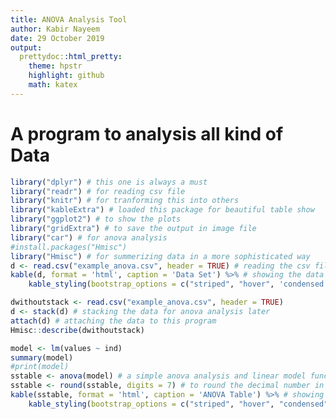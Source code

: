 ```yaml
---
title: ANOVA Analysis Tool
author: Kabir Nayeem
date: 29 October 2019
output:
  prettydoc::html_pretty:
    theme: hpstr
    highlight: github
    math: katex
---
```


# A program to analysis all kind of Data

```r
library("dplyr") # this one is always a must
library("readr") # for reading csv file
library("knitr") # for tranforming this into others
library("kableExtra") # loaded this package for beautiful table show
library("ggplot2") # to show the plots
library("gridExtra") # to save the output in image file
library("car") # for anova analysis
#install.packages("Hmisc")
library("Hmisc") # for summerizing data in a more sophisticated way
d <- read.csv("example_anova.csv", header = TRUE) # reading the csv file containing data and save this data frame to d variable
kable(d, format = 'html', caption = 'Data Set') %>% # showing the data frame in a table with a table caption
    kable_styling(bootstrap_options = c("striped", "hover", 'condensed')) # some beauty using bootstrap
```
```r
dwithoutstack <- read.csv("example_anova.csv", header = TRUE)
d <- stack(d) # stacking the data for anova analysis later
attach(d) # attaching the data to this program
Hmisc::describe(dwithoutstack)
```

```r
model <- lm(values ~ ind)
summary(model)
#print(model)
sstable <- anova(model) # a simple anova analysis and linear model function for regression analysis and saving this to sstable variable
sstable <- round(sstable, digits = 7) # to round the decimal number in two
kable(sstable, format = 'html', caption = 'ANOVA Table') %>% # showing the report in a table with a caption
    kable_styling(bootstrap_options = c("striped", "hover", "condensed")) # some beauty using bootstrap
```
